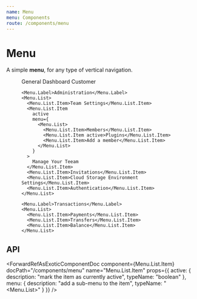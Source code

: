 ```yaml
---
name: Menu
menu: Components
route: /components/menu
---
```




# Menu

A simple **menu**, for any type of vertical navigation.

<Playground>
  <Menu>
    <Menu.Label>General</Menu.Label>
    <Menu.List>
      <Menu.List.Item>Dashboard</Menu.List.Item>
      <Menu.List.Item>Customer</Menu.List.Item>
    </Menu.List>

    <Menu.Label>Administration</Menu.Label>
    <Menu.List>
      <Menu.List.Item>Team Settings</Menu.List.Item>
      <Menu.List.Item
        active
        menu={
          <Menu.List>
            <Menu.List.Item>Members</Menu.List.Item>
            <Menu.List.Item active>Plugins</Menu.List.Item>
            <Menu.List.Item>Add a member</Menu.List.Item>
          </Menu.List>
        }
      >
        Manage Your Teeam
      </Menu.List.Item>
      <Menu.List.Item>Invitations</Menu.List.Item>
      <Menu.List.Item>Cloud Storage Environment Settings</Menu.List.Item>
      <Menu.List.Item>Authentication</Menu.List.Item>
    </Menu.List>

    <Menu.Label>Transactions</Menu.Label>
    <Menu.List>
      <Menu.List.Item>Payments</Menu.List.Item>
      <Menu.List.Item>Transfers</Menu.List.Item>
      <Menu.List.Item>Balance</Menu.List.Item>
    </Menu.List>

  </Menu>
</Playground>

## API

<ForwardRefAsExoticComponentDoc
  component={Menu}
  docPath="/components/menu"
  name="Menu"
/>

<ForwardRefAsExoticComponentDoc
  component={Menu.Label}
  docPath="/components/menu"
  name="Menu.Label"
/>

<ForwardRefAsExoticComponentDoc
  component={Menu.List}
  docPath="/components/menu"
  name="Menu.List"
/>

<ForwardRefAsExoticComponentDoc
  component={Menu.List.Item}
  docPath="/components/menu"
  name="Menu.List.Item"
  props={{
    active: {
      description: "mark the item as currently active",
      typeName: "boolean"
    },
    menu: {
      description: "add a sub-menu to the item",
      typeName: "<Menu.List>"
    }
  }}
/>
